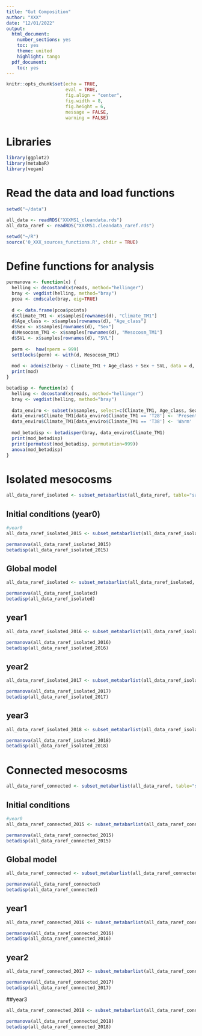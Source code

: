 ```yaml
---
title: "Gut Composition"
author: "XXX"
date: "12/01/2022"
output:
  html_document:
    number_sections: yes
    toc: yes
    theme: united
    highlight: tango
  pdf_document:
    toc: yes
---
```


```r
knitr::opts_chunk$set(echo = TRUE,
                      eval = TRUE, 
                      fig.align = "center", 
                      fig.width = 8,
                      fig.height = 6, 
                      message = FALSE, 
                      warning = FALSE)
```

# Libraries
```r
library(ggplot2)
library(metabaR)
library(vegan)
```

# Read the data and load functions
```r
setwd("~/data")

all_data <- readRDS("XXXMS1_cleandata.rds")
all_data_raref <- readRDS("XXXMS1.cleandata_raref.rds")

setwd("~/R")
source('0_XXX_sources_functions.R', chdir = TRUE)
```

# Define functions for analysis
```r
permanova <- function(x) {
  helling <- decostand(x$reads, method="hellinger")
  bray <- vegdist(helling, method="bray")
  pcoa <- cmdscale(bray, eig=TRUE)
  
  d <- data.frame(pcoa$points)
  d$Climate_TM1 <- x$samples[rownames(d), "Climate_TM1"]
  d$Age_class <- x$samples[rownames(d), "Age_class"]
  d$Sex <- x$samples[rownames(d), "Sex"]
  d$Mesocosm_TM1 <- x$samples[rownames(d), "Mesocosm_TM1"]
  d$SVL <- x$samples[rownames(d), "SVL"]
  
  perm <-  how(nperm = 999)
  setBlocks(perm) <- with(d, Mesocosm_TM1)
  
  mod <- adonis2(bray ~ Climate_TM1 + Age_class + Sex + SVL, data = d, permutation = perm, method = "bray", by="margin")
  print(mod)
}

betadisp <- function(x) {
  helling <- decostand(x$reads, method="hellinger")
  bray <- vegdist(helling, method="bray")
  
  data_enviro <- subset(x$samples, select=c(Climate_TM1, Age_class, Sex, Mesocosm_TM1))
  data_enviro$Climate_TM1[data_enviro$Climate_TM1 == 'T28'] <- 'Present'
  data_enviro$Climate_TM1[data_enviro$Climate_TM1 == 'T38'] <- 'Warm'
  
  mod_betadisp <- betadisper(bray, data_enviro$Climate_TM1)
  print(mod_betadisp)
  print(permutest(mod_betadisp, permutation=999))
  anova(mod_betadisp)
}
```

# Isolated mesocosms
```r
all_data_raref_isolated <- subset_metabarlist(all_data_raref, table="samples", indices=all_data_raref$samples$Connectivity_TM1 == "Isolated")
```

## Initial conditions (year0)
```r
#year0
all_data_raref_isolated_2015 <- subset_metabarlist(all_data_raref_isolated, table = "samples", indices = all_data_raref_isolated$samples$Year == "2015")

permanova(all_data_raref_isolated_2015)
betadisp(all_data_raref_isolated_2015)
```

## Global model 
```r
all_data_raref_isolated <- subset_metabarlist(all_data_raref_isolated, table = "samples", indices = all_data_raref_isolated$samples$Year != "2015")

permanova(all_data_raref_isolated)
betadisp(all_data_raref_isolated)
```

## year1
```r
all_data_raref_isolated_2016 <- subset_metabarlist(all_data_raref_isolated, table = "samples", indices = all_data_raref_isolated$samples$Year == "2016")

permanova(all_data_raref_isolated_2016)
betadisp(all_data_raref_isolated_2016)
```

## year2
```r
all_data_raref_isolated_2017 <- subset_metabarlist(all_data_raref_isolated, table = "samples", indices = all_data_raref_isolated$samples$Year == "2017")

permanova(all_data_raref_isolated_2017)
betadisp(all_data_raref_isolated_2017)
```

## year3
```r
all_data_raref_isolated_2018 <- subset_metabarlist(all_data_raref_isolated, table = "samples", indices = all_data_raref_isolated$samples$Year == "2018")

permanova(all_data_raref_isolated_2018)
betadisp(all_data_raref_isolated_2018)
```

# Connected mesocosms 
```r
all_data_raref_connected <- subset_metabarlist(all_data_raref, table="samples", indices=all_data_raref$samples$Connectivity_TM1 == "Connected")
```

## Initial conditions 
```r
#year0
all_data_raref_connected_2015 <- subset_metabarlist(all_data_raref_connected, table = "samples", indices = all_data_raref_connected$samples$Year == "2015")

permanova(all_data_raref_connected_2015)
betadisp(all_data_raref_connected_2015)
```

## Global model
```r
all_data_raref_connected <- subset_metabarlist(all_data_raref_connected, table = "samples", indices = all_data_raref_connected$samples$Year != "2015")

permanova(all_data_raref_connected)
betadisp(all_data_raref_connected)
```

## year1
```r
all_data_raref_connected_2016 <- subset_metabarlist(all_data_raref_connected, table = "samples", indices = all_data_raref_connected$samples$Year == "2016")

permanova(all_data_raref_connected_2016)
betadisp(all_data_raref_connected_2016)
```

## year2
```r
all_data_raref_connected_2017 <- subset_metabarlist(all_data_raref_connected, table = "samples", indices = all_data_raref_connected$samples$Year == "2017")

permanova(all_data_raref_connected_2017)
betadisp(all_data_raref_connected_2017)
```

##year3
```r
all_data_raref_connected_2018 <- subset_metabarlist(all_data_raref_connected, table = "samples", indices = all_data_raref_connected$samples$Year == "2018")

permanova(all_data_raref_connected_2018)
betadisp(all_data_raref_connected_2018)
```

